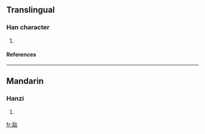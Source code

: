 ==Translingual==
===Han character===
{{Han char|rn=86|rad=火|as=09|sn=13|four=9186<sub>0</sub>|canj=火火卜口 (FFYR)}}
# {{defn|Han|sort=火09}}
====References====
{{Han ref|kx=0676.160|dkj=19191|dj=1087.200|hdz=32219.100|uh=7154|ud=29012|bh=DE6C|bd=56940}}

----
==Mandarin==
===Hanzi===
{{cmn-hanzi|pin=[[tiàn]] (tian4)|wg=t'ien<sup>4</sup>}}
# {{defn|Mandarin}}

[[fr:煔]]